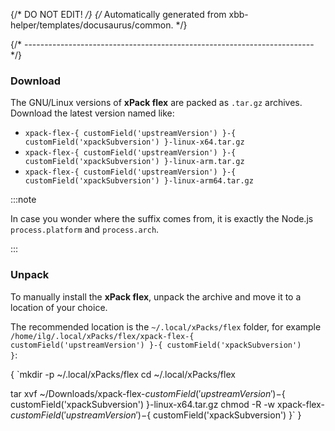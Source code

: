 {/* DO NOT EDIT! */}
{/* Automatically generated from xbb-helper/templates/docusaurus/common. */}



{/* ------------------------------------------------------------------------ */}

### Download

The GNU/Linux versions of **xPack flex**
are packed as `.tar.gz` archives.
Download the latest version named like:

* <code>xpack-flex-{ customField('upstreamVersion') }-{ customField('xpackSubversion') }-linux-x64.tar.gz</code>
* <code>xpack-flex-{ customField('upstreamVersion') }-{ customField('xpackSubversion') }-linux-arm.tar.gz</code>
* <code>xpack-flex-{ customField('upstreamVersion') }-{ customField('xpackSubversion') }-linux-arm64.tar.gz</code>

:::note

In case you wonder where the suffix comes
from, it is exactly the Node.js `process.platform` and `process.arch`.

:::

### Unpack

To manually install the <b>xPack flex</b>,
unpack the archive and move it to a location of your choice.

The recommended location is
the <code>~/.local/xPacks/flex</code> folder, for
example <code>/home/ilg/.local/xPacks/flex/xpack-flex-{ customField('upstreamVersion') }-{ customField('xpackSubversion') }</code>:

<CodeBlock language="console"> {
`mkdir -p ~/.local/xPacks/flex
cd ~/.local/xPacks/flex

tar xvf ~/Downloads/xpack-flex-${ customField('upstreamVersion') }-${ customField('xpackSubversion') }-linux-x64.tar.gz
chmod -R -w xpack-flex-${ customField('upstreamVersion') }-${ customField('xpackSubversion') }`
} </CodeBlock>
